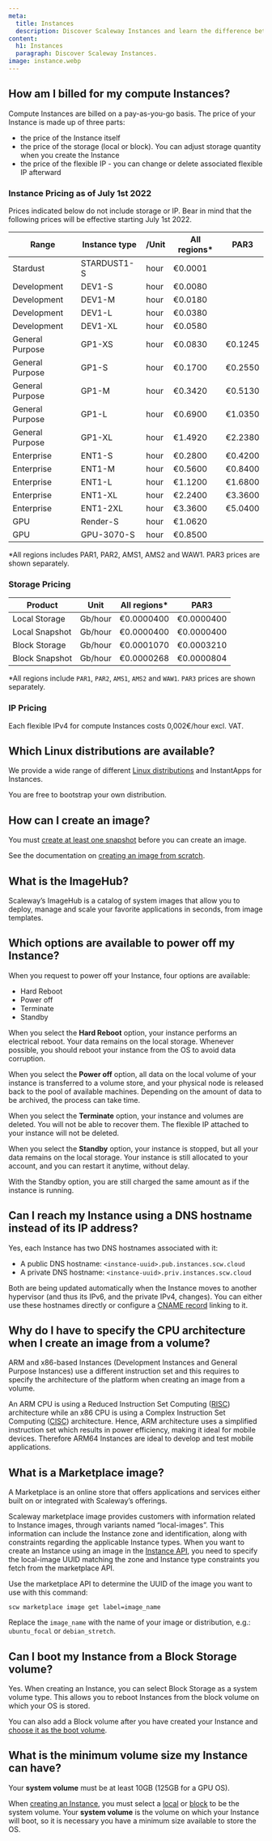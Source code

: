 ```yaml
---
meta:
  title: Instances
  description: Discover Scaleway Instances and learn the difference between images and snapshots.
content:
  h1: Instances
  paragraph: Discover Scaleway Instances.
image: instance.webp
---
```


## How am I billed for my compute Instances?

Compute Instances are billed on a pay-as-you-go basis. The price of your Instance is made up of three parts:

* the price of the Instance itself
* the price of the storage (local or block). You can adjust storage quantity when you create the Instance
* the price of the flexible IP - you can change or delete associated flexible IP afterward

### Instance Pricing as of July 1st 2022

<Message type="important">
Prices indicated below do not include storage or IP. Bear in mind that the following prices will be effective starting July 1st 2022.
</Message>

| Range           | Instance type | /Unit   | All regions* | PAR3     |
|-----------------|---------------|---------|--------------|----------|
| Stardust        | STARDUST1-S   | hour    | €0.0001      |          |
| Development     | DEV1-S        | hour    | €0.0080      |          |
| Development     | DEV1-M        | hour    | €0.0180      |          |
| Development     | DEV1-L        | hour    | €0.0380      |          |
| Development     | DEV1-XL       | hour    | €0.0580      |          |
| General Purpose | GP1-XS        | hour    | €0.0830      | €0.1245  |
| General Purpose | GP1-S         | hour    | €0.1700      | €0.2550  |
| General Purpose | GP1-M         | hour    | €0.3420      | €0.5130  |
| General Purpose | GP1-L         | hour    | €0.6900      | €1.0350  |
| General Purpose | GP1-XL        | hour    | €1.4920      | €2.2380  |
| Enterprise      | ENT1-S        | hour    | €0.2800      | €0.4200  |
| Enterprise      | ENT1-M        | hour    | €0.5600      | €0.8400  |
| Enterprise      | ENT1-L        | hour    | €1.1200      | €1.6800  |
| Enterprise      | ENT1-XL       | hour    | €2.2400      | €3.3600  |
| Enterprise      | ENT1-2XL      | hour    | €3.3600      | €5.0400  |
| GPU             | Render-S      | hour    | €1.0620      |          |
| GPU             | GPU-3070-S    | hour    | €0.8500      |          |

*All regions includes PAR1, PAR2, AMS1, AMS2 and WAW1. PAR3 prices are shown separately. 

### Storage Pricing

| Product       | Unit        | All regions* | PAR3        |
|---------------|-------------|--------------|-------------|
| Local Storage | Gb/hour     | €0.0000400   | €0.0000400  |
| Local Snapshot| Gb/hour     | €0.0000400   | €0.0000400  |
| Block Storage | Gb/hour     | €0.0001070   | €0.0003210  |
| Block Snapshot| Gb/hour     | €0.0000268   | €0.0000804  |

*All regions include `PAR1`, `PAR2`, `AMS1`, `AMS2` and `WAW1`. `PAR3` prices are shown separately.

### IP Pricing

Each flexible IPv4 for compute Instances costs 0,002€/hour excl. VAT.

## Which Linux distributions are available?

We provide a wide range of different [Linux distributions](https://www.scaleway.com/en/imagehub/) and InstantApps for Instances.

You are free to bootstrap your own distribution. 

## How can I create an image?

You must [create at least one snapshot](/compute/instances/how-to/create-a-snapshot/) before you can create an image.

See the documentation on [creating an image from scratch](/compute/instances/how-to/create-image-from-snapshot/).


## What is the ImageHub?

Scaleway’s ImageHub is a catalog of system images that allow you to deploy, manage and scale your favorite applications in seconds, from image templates.

## Which options are available to power off my Instance?

When you request to power off your Instance, four options are available:
- Hard Reboot
- Power off
- Terminate
- Standby

When you select the **Hard Reboot** option, your instance performs an electrical reboot. Your data remains on the local storage. Whenever possible, you should reboot your instance from the OS to avoid data corruption.

When you select the **Power off** option, all data on the local volume of your instance is transferred to a volume store, and your physical node is released back to the pool of available machines. Depending on the amount of data to be archived, the process can take time.

When you select the **Terminate** option, your instance and volumes are deleted. You will not be able to recover them. The flexible IP attached to your instance will not be deleted.

When you select the **Standby** option, your instance is stopped, but all your data remains on the local storage. Your instance is still allocated to your account, and you can restart it anytime, without delay.

<Message type="important">
With the Standby option, you are still charged the same amount as if the instance is running.
</Message>

## Can I reach my Instance using a DNS hostname instead of its IP address?

Yes, each Instance has two DNS hostnames associated with it: 

* A public DNS hostname: `<instance-uuid>.pub.instances.scw.cloud` 
* A private DNS hostname: `<instance-uuid>.priv.instances.scw.cloud`

Both are being updated automatically when the Instance moves to another hypervisor (and thus its IPv6, and the private IPv4, changes). You can either use these hostnames directly or configure a [CNAME record](/dedibox-network/dns/concepts/#resource-records) linking to it. 

## Why do I have to specify the CPU architecture when I create an image from a volume?

ARM and x86-based Instances (Development Instances and General Purpose Instances) use a different instruction set and this requires to specify the architecture of the platform when creating an image from a volume.

An ARM CPU is using a Reduced Instruction Set Computing ([RISC](https://en.wikipedia.org/wiki/Reduced_instruction_set_computer)) architecture while an x86 CPU is using a Complex Instruction Set Computing ([CISC](https://en.wikipedia.org/wiki/Complex_instruction_set_computer)) architecture.
Hence, ARM architecture uses a simplified instruction set which results in power efficiency, making it ideal for mobile devices. Therefore ARM64 Instances are ideal to develop and test mobile applications.

## What is a Marketplace image?

A Marketplace is an online store that offers applications and services either built on or integrated with Scaleway’s offerings.

Scaleway marketplace image provides customers with information related to Instance images, through variants named “local-images”. This information can include the Instance zone and identification, along with constraints regarding the applicable Instance types. When you want to create an Instance using an image in the [Instance API](https://developers.scaleway.com/en/products/instance/api/), you need to specify the local-image UUID matching the zone and Instance type constraints you fetch from the marketplace API. 

Use the marketplace API to determine the UUID of the image you want to use with this command:

  ```
  scw marketplace image get label=image_name
  ```

Replace the `image_name` with the name of your image or distribution, e.g.: `ubuntu_focal` or `debian_stretch`.

## Can I boot my Instance from a Block Storage volume?

Yes. When creating an Instance, you can select Block Storage as a system volume type. This allows you to reboot Instances from the block volume on which your OS is stored. 

You can also add a Block volume after you have created your Instance and [choose it as the boot volume](/compute/instances/how-to/use-boot-modes/#how-to-change-the-boot-volume).

## What is the minimum volume size my Instance can have?

Your **system volume** must be at least 10GB (125GB for a GPU OS).

When [creating an Instance](/compute/instances/how-to/create-an-instance), you must select a [local](/compute/instances/concepts#local-volumes) or [block](/compute/instances/concepts#block-volumes) to be the system volume. Your **system volume** is the volume on which your Instance will boot, so it is necessary you have a minimum size available to store the OS.

